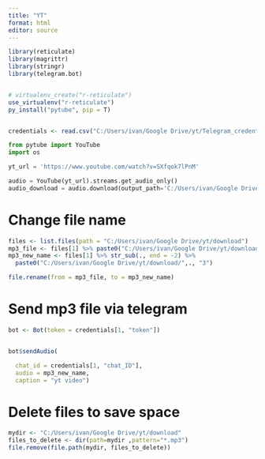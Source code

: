```yaml
---
title: "YT"
format: html
editor: source
---
```


```r
library(reticulate)
library(magrittr)
library(stringr)
library(telegram.bot)


# virtualenv_create("r-reticulate")
use_virtualenv("r-reticulate")
py_install("pytube", pip = T)


credentials <- read.csv("C:/Users/ivan/Google Drive/yt/Telegram_credentials.csv")
```
```python
from pytube import YouTube
import os
```

```python
yt_url = 'https://www.youtube.com/watch?v=SXfqok7lPnM'

audio = YouTube(yt_url).streams.get_audio_only()
audio_download = audio.download(output_path='C:/Users/ivan/Google Drive/yt/download')
```

# Change file name

```r
files <- list.files(path = "C:/Users/ivan/Google Drive/yt/download")
mp3_file <- files[1] %>% paste0("C:/Users/ivan/Google Drive/yt/download/", .)
mp3_new_name <- files[1] %>% str_sub(., end = -2) %>% 
  paste0("C:/Users/ivan/Google Drive/yt/download/",., "3")

file.rename(from = mp3_file, to = mp3_new_name)
```


# Send mp3 file via telegram
```r
bot <- Bot(token = credentials[1, "token"])


bot$sendAudio(

  chat_id = credentials[1, "chat_ID"],
  audio = mp3_new_name,
  caption = "yt video")

```

# Delete files to save space
```r
mydir <- "C:/Users/ivan/Google Drive/yt/download"
files_to_delete <- dir(path=mydir ,pattern="*.mp3")
file.remove(file.path(mydir, files_to_delete))
```

